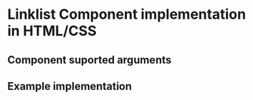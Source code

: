 
<Meta of={LinkList} />

# Linklist Component implementation in HTML/CSS

## Component suported arguments
<Primary />
<Controls />

## Example implementation
<Source language="html" code={example} />